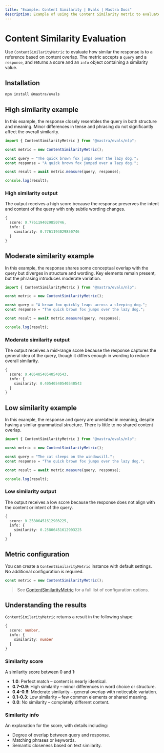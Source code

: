 ```yaml
---
title: "Example: Content Similarity | Evals | Mastra Docs"
description: Example of using the Content Similarity metric to evaluate text similarity between content.
---
```



# Content Similarity Evaluation

<ScorerCallout />

Use `ContentSimilarityMetric` to evaluate how similar the response is to a reference based on content overlap. The metric accepts a `query` and a `response`, and returns a score and an `info` object containing a similarity value.

## Installation

```bash copy
npm install @mastra/evals
```

## High similarity example

In this example, the response closely resembles the query in both structure and meaning. Minor differences in tense and phrasing do not significantly affect the overall similarity.

```typescript filename="src/example-high-similarity.ts" showLineNumbers copy
import { ContentSimilarityMetric } from "@mastra/evals/nlp";

const metric = new ContentSimilarityMetric();

const query = "The quick brown fox jumps over the lazy dog.";
const response = "A quick brown fox jumped over a lazy dog.";

const result = await metric.measure(query, response);

console.log(result);
```

### High similarity output

The output receives a high score because the response preserves the intent and content of the query with only subtle wording changes.

```typescript
{
  score: 0.7761194029850746,
  info: {
    similarity: 0.7761194029850746
  }
}
```

## Moderate similarity example

In this example, the response shares some conceptual overlap with the query but diverges in structure and wording. Key elements remain present, but the phrasing introduces moderate variation.

```typescript filename="src/example-moderate-similarity.ts" showLineNumbers copy
import { ContentSimilarityMetric } from "@mastra/evals/nlp";

const metric = new ContentSimilarityMetric();

const query = "A brown fox quickly leaps across a sleeping dog.";
const response = "The quick brown fox jumps over the lazy dog.";

const result = await metric.measure(query, response);

console.log(result);
```

### Moderate similarity output

The output receives a mid-range score because the response captures the general idea of the query, though it differs enough in wording to reduce overall similarity.

```typescript
{
  score: 0.40540540540540543,
  info: {
    similarity: 0.40540540540540543
  }
}
```

## Low similarity example

In this example, the response and query are unrelated in meaning, despite having a similar grammatical structure. There is little to no shared content overlap.

```typescript filename="src/example-low-similarity.ts" showLineNumbers copy
import { ContentSimilarityMetric } from "@mastra/evals/nlp";

const metric = new ContentSimilarityMetric();

const query = "The cat sleeps on the windowsill.";
const response = "The quick brown fox jumps over the lazy dog.";

const result = await metric.measure(query, response);

console.log(result);
```

### Low similarity output

The output receives a low score because the response does not align with the content or intent of the query.

```typescript
{
  score: 0.25806451612903225,
  info: {
    similarity: 0.25806451612903225
  }
}
```

## Metric configuration

You can create a `ContentSimilarityMetric` instance with default settings. No additional configuration is required.

```typescript showLineNumbers copy
const metric = new ContentSimilarityMetric();
```
> See [ContentSimilarityMetric](/reference/evals/content-similarity.mdx) for a full list of configuration options.

## Understanding the results

`ContentSimilarityMetric` returns a result in the following shape:

```typescript
{
  score: number,
  info: {
    similarity: number
  }
}
```

### Similarity score

A similarity score between 0 and 1:

- **1.0**: Perfect match – content is nearly identical.
- **0.7–0.9**: High similarity – minor differences in word choice or structure.
- **0.4–0.6**: Moderate similarity – general overlap with noticeable variation.
- **0.1–0.3**: Low similarity – few common elements or shared meaning.
- **0.0**: No similarity – completely different content.

### Similarity info

An explanation for the score, with details including:

- Degree of overlap between query and response.
- Matching phrases or keywords.
- Semantic closeness based on text similarity.

<GithubLink
  marginTop='mt-16'
  link="https://github.com/mastra-ai/mastra/blob/main/examples/basics/evals/content-similarity"
/>

